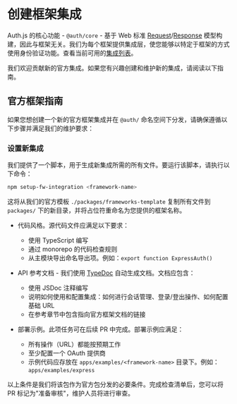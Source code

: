 # 创建框架集成

Auth.js 的核心功能 - `@auth/core` - 基于 Web 标准 [Request](https://developer.mozilla.org/en-US/docs/Web/API/Request)/[Response](https://developer.mozilla.org/en-US/docs/Web/API/Response) 模型构建，因此与框架无关。我们为每个框架提供集成层，使您能够以特定于框架的方式使用身份验证功能。查看当前可用的[集成列表](/getting-started/integrations)。

我们欢迎贡献新的官方集成。如果您有兴趣创建和维护新的集成，请阅读以下指南。

## 官方框架指南

如果您想创建一个新的官方框架集成并在 `@auth/` 命名空间下分发，请确保遵循以下步骤并满足我们的维护要求：

### 设置新集成

我们提供了一个脚本，用于生成新集成所需的所有文件。要运行该脚本，请执行以下命令：

```bash npm2yarn
npm setup-fw-integration <framework-name>
```

这将从我们的官方模板 `./packages/frameworks-template` 复制所有文件到 `packages/` 下的新目录，并将占位符重命名为您提供的框架名称。

- 代码风格。源代码文件应满足以下要求：

  - 使用 TypeScript 编写
  - 通过 monorepo 的代码检查规则
  - 从主模块导出命名导出项。例如：`export function ExpressAuth()`

- API 参考文档 - 我们使用 [TypeDoc](https://typedoc.org/) 自动生成文档。文档应包含：

  - 使用 JSDoc 注释编写
  - 说明如何使用和配置集成：如何进行会话管理、登录/登出操作、如何配置基础 URL
  - 在参考章节中包含指向官方框架文档的链接

- 部署示例。此项任务可在后续 PR 中完成。部署示例应满足：

  - 所有操作（URL）都能按预期工作
  - 至少配置一个 OAuth 提供商
  - 示例代码应存放在 `apps/examples/<framework-name>` 目录下。例如：`apps/examples/express`

以上条件是我们将该包作为官方包分发的必要条件。完成检查清单后，您可以将 PR 标记为"准备审核"，维护人员将进行审查。
